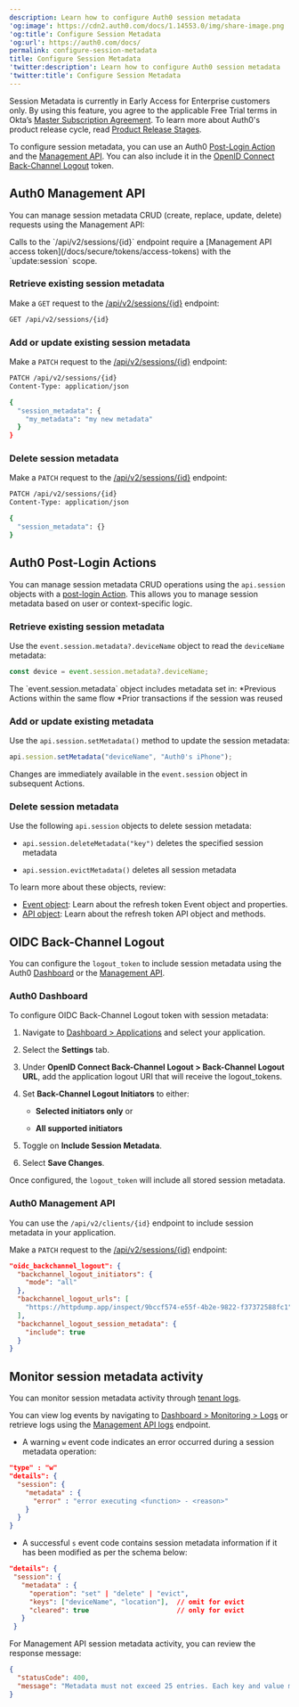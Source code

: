 ```yaml
---
description: Learn how to configure Auth0 session metadata
'og:image': https://cdn2.auth0.com/docs/1.14553.0/img/share-image.png
'og:title': Configure Session Metadata
'og:url': https://auth0.com/docs/
permalink: configure-session-metadata
title: Configure Session Metadata
'twitter:description': Learn how to configure Auth0 session metadata
'twitter:title': Configure Session Metadata
---
```


<Warning>

Session Metadata is currently in Early Access for Enterprise customers only. By using this feature, you agree to the applicable Free Trial terms in Okta’s [Master Subscription Agreement](https://www.okta.com/legal). To learn more about Auth0's product release cycle, read [Product Release Stages](https://auth0.com/docs/troubleshoot/product-lifecycle/product-release-stages).

</Warning>

To configure session metadata, you can use an Auth0 [Post-Login Action](/docs/customize/actions/explore-triggers/signup-and-login-triggers/login-trigger) and the [Management API](https://auth0.com/docs/api/management/v2). You can also include it in the [OpenID Connect Back-Channel Logout](/docs/authenticate/login/logout/back-channel-logout) token.

## Auth0 Management API

You can manage session metadata CRUD (create, replace, update, delete) requests using the Management API:

<Callout icon="file-lines" color="#0EA5E9" iconType="regular">
Calls to the `/api/v2/sessions/{id}` endpoint require a [Management API access token](/docs/secure/tokens/access-tokens) with the `update:session` scope.
</Callout>

### Retrieve existing session metadata

Make a `GET` request to the [/api/v2/sessions/{id}](https://auth0.com/docs/api/management/v2/sessions/get-session) endpoint:

```bash lines
GET /api/v2/sessions/{id}
```

### Add or update existing session metadata

Make a `PATCH` request to the [/api/v2/sessions/{id}](https://auth0.com/docs/api/management/v2/sessions/patch-sessions-by-id) endpoint:

```bash lines
PATCH /api/v2/sessions/{id}
Content-Type: application/json

{
  "session_metadata": {
    "my_metadata": "my new metadata"
  }
}
```

### Delete session metadata

Make a `PATCH` request to the [/api/v2/sessions/{id}](https://auth0.com/docs/api/management/v2/sessions/patch-sessions-by-id) endpoint:

```bash lines
PATCH /api/v2/sessions/{id}
Content-Type: application/json

{
  "session_metadata": {}
}
```

## Auth0 Post-Login Actions

You can manage session metadata CRUD operations using the `api.session` objects with a [post-login Action](/docs/customize/actions/explore-triggers/signup-and-login-triggers/login-trigger). This allows you to manage session metadata based on user or context-specific logic.

### Retrieve existing session metadata

Use the `event.session.metadata?.deviceName` object to read the `deviceName` metadata:

```javascript lines
const device = event.session.metadata?.deviceName;
```

<Callout icon="file-lines" color="#0EA5E9" iconType="regular">
The `event.session.metadata` object includes metadata set in: 
	*Previous Actions within the same flow 
	*Prior transactions if the session was reused
</Callout>

### Add or update existing metadata

Use the `api.session.setMetadata()` method to update the session metadata:

```javascript lines
api.session.setMetadata("deviceName", "Auth0's iPhone");
```

Changes are immediately available in the `event.session` object in subsequent Actions. 

### Delete session metadata

Use the following `api.session` objects to delete session metadata:

* `api.session.deleteMetadata("key")` deletes the specified session metadata

* `api.session.evictMetadata()` deletes all session metadata 

To learn more about these objects, review:

* [Event object](/docs/customize/actions/explore-triggers/signup-and-login-triggers/login-trigger/post-login-event-object): Learn about the refresh token Event object and properties.
* [API object](/docs/customize/actions/explore-triggers/signup-and-login-triggers/login-trigger/post-login-api-object): Learn about the refresh token API object and methods.

## OIDC Back-Channel Logout 

You can configure the `logout_token` to include session metadata using the Auth0 [Dashboard](/docs/get-started/auth0-overview/dashboard) or the [Management API](https://auth0.com/docs/api/management/v2). 

### Auth0 Dashboard

To configure OIDC Back-Channel Logout token with session metadata:

1. Navigate to [Dashboard > Applications](https://manage.auth0.com/#/applications) and select your application.

2. Select the **Settings** tab. 

3. Under **OpenID Connect Back-Channel Logout > Back-Channel Logout URL**, add the application logout URI that will receive the logout_tokens.

4. Set **Back-Channel Logout Initiators** to either:

	* **Selected initiators only** or

	* **All supported initiators**

5. Toggle on **Include Session Metadata**.

6. Select **Save Changes**.

Once configured, the `logout_token` will include all stored session metadata.

### Auth0 Management API 

You can use the `/api/v2/clients/{id}` endpoint to include session metadata in your application.

Make a `PATCH` request to the [/api/v2/sessions/{id}](https://auth0.com/docs/api/management/v2/sessions/patch-sessions-by-id) endpoint:

```json lines
"oidc_backchannel_logout": {
  "backchannel_logout_initiators": {
    "mode": "all"
  },
  "backchannel_logout_urls": [
    "https://httpdump.app/inspect/9bccf574-e55f-4b2e-9822-f37372588fc1"
  ],
  "backchannel_logout_session_metadata": {
    "include": true
  }
}
```

## Monitor session metadata activity

You can monitor session metadata activity through [tenant logs](/docs/deploy-monitor/logs/view-log-events).

You can view log events by navigating to [Dashboard > Monitoring > Logs](https://manage.auth0.com/#/logs) or retrieve logs using the [Management API logs](https://auth0.com/docs/api/management/v2/logs/get-logs) endpoint.

* A warning `w` event code indicates an error occurred during a session metadata operation:

```json lines
"type" : "w"
"details": {
  "session": {
    "metadata" : {
      "error" : "error executing <function> - <reason>"
    }
  }
}
```

* A successful `s` event code contains session metadata information if it has been modified as per the schema below:

```json lines
"details": {
 "session": {
   "metadata" : {
     "operation": "set" | "delete" | "evict",
     "keys": ["deviceName", "location"],  // omit for evict
     "cleared": true                      // only for evict    
   }
 }
```

For Management API session metadata activity, you can review the response message:

```json lines
{
  "statusCode": 400,
  "message": "Metadata must not exceed 25 entries. Each key and value must be ≤ 255 characters."
}
```
